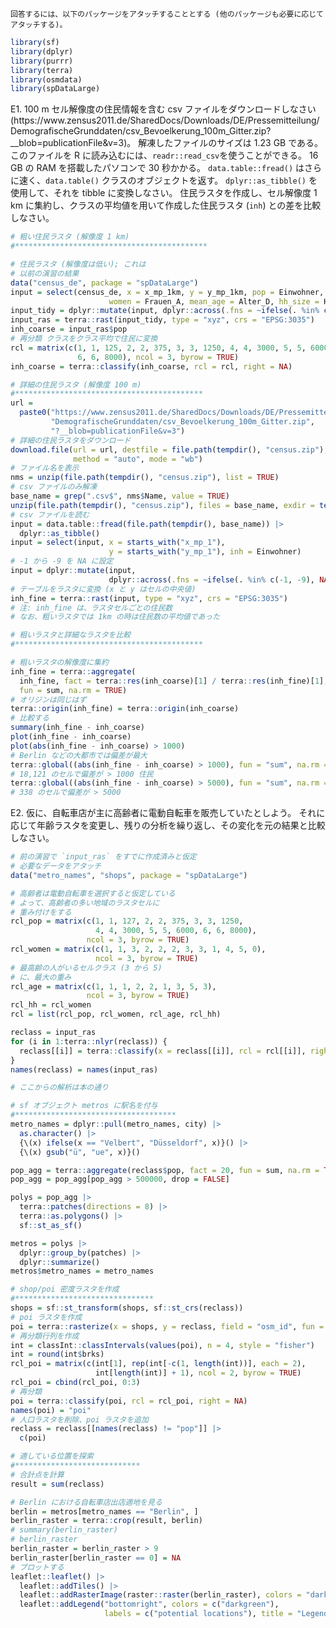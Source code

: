 ```asis
回答するには、以下のパッケージをアタッチすることとする (他のパッケージも必要に応じてアタッチする)。
```

```r
library(sf)
library(dplyr)
library(purrr)
library(terra)
library(osmdata)
library(spDataLarge)
```

E1. 100 m セル解像度の住民情報を含む csv ファイルをダウンロードしなさい (https://www.zensus2011.de/SharedDocs/Downloads/DE/Pressemitteilung/DemografischeGrunddaten/csv_Bevoelkerung_100m_Gitter.zip?__blob=publicationFile&v=3)。
解凍したファイルのサイズは 1.23 GB である。
このファイルを R に読み込むには、`readr::read_csv`を使うことができる。
16 GB の RAM を搭載したパソコンで 30 秒かかる。
`data.table::fread()` はさらに速く、`data.table()` クラスのオブジェクトを返す。
`dplyr::as_tibble()` を使用して、それを tibble に変換しなさい。
住民ラスタを作成し、セル解像度 1 km に集約し、クラスの平均値を用いて作成した住民ラスタ (`inh`) との差を比較しなさい。

```r
# 粗い住民ラスタ (解像度 1 km)
#*******************************************

# 住民ラスタ (解像度は低い); これは
# 以前の演習の結果
data("census_de", package = "spDataLarge")
input = select(census_de, x = x_mp_1km, y = y_mp_1km, pop = Einwohner,
                      women = Frauen_A, mean_age = Alter_D, hh_size = HHGroesse_D)
input_tidy = dplyr::mutate(input, dplyr::across(.fns = ~ifelse(. %in% c(-1, -9), NA, .)))
input_ras = terra::rast(input_tidy, type = "xyz", crs = "EPSG:3035")
inh_coarse = input_ras$pop
# 再分類 クラスをクラス平均で住民に変換
rcl = matrix(c(1, 1, 125, 2, 2, 375, 3, 3, 1250, 4, 4, 3000, 5, 5, 6000,
               6, 6, 8000), ncol = 3, byrow = TRUE)
inh_coarse = terra::classify(inh_coarse, rcl = rcl, right = NA)

# 詳細の住民ラスタ (解像度 100 m)
#******************************************
url =
  paste0("https://www.zensus2011.de/SharedDocs/Downloads/DE/Pressemitteilung/",
         "DemografischeGrunddaten/csv_Bevoelkerung_100m_Gitter.zip", 
         "?__blob=publicationFile&v=3")
# 詳細の住民ラスタをダウンロード
download.file(url = url, destfile = file.path(tempdir(), "census.zip"),
              method = "auto", mode = "wb")
# ファイル名を表示
nms = unzip(file.path(tempdir(), "census.zip"), list = TRUE)
# csv ファイルのみ解凍
base_name = grep(".csv$", nms$Name, value = TRUE)
unzip(file.path(tempdir(), "census.zip"), files = base_name, exdir = tempdir())
# csv ファイルを読む
input = data.table::fread(file.path(tempdir(), base_name)) |>
  dplyr::as_tibble()
input = select(input, x = starts_with("x_mp_1"),
                      y = starts_with("y_mp_1"), inh = Einwohner)
# -1 から -9 を NA に設定
input = dplyr::mutate(input,
                      dplyr::across(.fns = ~ifelse(. %in% c(-1, -9), NA, .)))
# テーブルをラスタに変換 (x と y はセルの中央値)
inh_fine = terra::rast(input, type = "xyz", crs = "EPSG:3035")
# 注: inh_fine は、ラスタセルごとの住民数
# なお、粗いラスタでは 1km の時は住民数の平均値であった

# 粗いラスタと詳細なラスタを比較
#******************************************

# 粗いラスタの解像度に集約
inh_fine = terra::aggregate(
  inh_fine, fact = terra::res(inh_coarse)[1] / terra::res(inh_fine)[1], 
  fun = sum, na.rm = TRUE)
# オリジンは同じはず
terra::origin(inh_fine) = terra::origin(inh_coarse)
# 比較する
summary(inh_fine - inh_coarse)
plot(inh_fine - inh_coarse)
plot(abs(inh_fine - inh_coarse) > 1000)
# Berlin などの大都市では偏差が最大
terra::global((abs(inh_fine - inh_coarse) > 1000), fun = "sum", na.rm = TRUE)
# 18,121 のセルで偏差が > 1000 住民
terra::global((abs(inh_fine - inh_coarse) > 5000), fun = "sum", na.rm = TRUE)
# 338 のセルで偏差が > 5000
```

E2. 仮に、自転車店が主に高齢者に電動自転車を販売していたとしよう。
それに応じて年齢ラスタを変更し、残りの分析を繰り返し、その変化を元の結果と比較しなさい。

```r
# 前の演習で `input_ras` をすでに作成済みと仮定
# 必要なデータをアタッチ
data("metro_names", "shops", package = "spDataLarge")

# 高齢者は電動自転車を選択すると仮定している
# よって、高齢者の多い地域のラスタセルに
# 重み付けをする
rcl_pop = matrix(c(1, 1, 127, 2, 2, 375, 3, 3, 1250, 
                   4, 4, 3000, 5, 5, 6000, 6, 6, 8000), 
                 ncol = 3, byrow = TRUE)
rcl_women = matrix(c(1, 1, 3, 2, 2, 2, 3, 3, 1, 4, 5, 0), 
                   ncol = 3, byrow = TRUE)
# 最高齢の人がいるセルクラス (3 から 5)
# に、最大の重み
rcl_age = matrix(c(1, 1, 1, 2, 2, 1, 3, 5, 3),
                 ncol = 3, byrow = TRUE)
rcl_hh = rcl_women
rcl = list(rcl_pop, rcl_women, rcl_age, rcl_hh)

reclass = input_ras
for (i in 1:terra::nlyr(reclass)) {
  reclass[[i]] = terra::classify(x = reclass[[i]], rcl = rcl[[i]], right = NA)
}
names(reclass) = names(input_ras)

# ここからの解析は本の通り

# sf オブジェクト metros に駅名を付与
#************************************
metro_names = dplyr::pull(metro_names, city) |>
  as.character() |>
  {\(x) ifelse(x == "Velbert", "Düsseldorf", x)}() |>
  {\(x) gsub("ü", "ue", x)}()

pop_agg = terra::aggregate(reclass$pop, fact = 20, fun = sum, na.rm = TRUE)
pop_agg = pop_agg[pop_agg > 500000, drop = FALSE] 

polys = pop_agg |>
  terra::patches(directions = 8) |>
  terra::as.polygons() |>
  sf::st_as_sf()

metros = polys |>
  dplyr::group_by(patches) |>
  dplyr::summarize()
metros$metro_names = metro_names

# shop/poi 密度ラスタを作成
#*******************************
shops = sf::st_transform(shops, sf::st_crs(reclass))
# poi ラスタを作成
poi = terra::rasterize(x = shops, y = reclass, field = "osm_id", fun = "length")
# 再分類行列を作成
int = classInt::classIntervals(values(poi), n = 4, style = "fisher")
int = round(int$brks)
rcl_poi = matrix(c(int[1], rep(int[-c(1, length(int))], each = 2), 
                   int[length(int)] + 1), ncol = 2, byrow = TRUE)
rcl_poi = cbind(rcl_poi, 0:3)  
# 再分類
poi = terra::classify(poi, rcl = rcl_poi, right = NA) 
names(poi) = "poi"
# 人口ラスタを削除、poi ラスタを追加
reclass = reclass[[names(reclass) != "pop"]] |>
  c(poi)

# 適している位置を探索
#****************************
# 合計点を計算
result = sum(reclass)

# Berlin における自転車店出店適地を見る
berlin = metros[metro_names == "Berlin", ]
berlin_raster = terra::crop(result, berlin)
# summary(berlin_raster)
# berlin_raster
berlin_raster = berlin_raster > 9
berlin_raster[berlin_raster == 0] = NA
# プロットする
leaflet::leaflet() |>
  leaflet::addTiles() |>
  leaflet::addRasterImage(raster::raster(berlin_raster), colors = "darkgreen", opacity = 0.8) |>
  leaflet::addLegend("bottomright", colors = c("darkgreen"), 
                     labels = c("potential locations"), title = "Legend")
```

